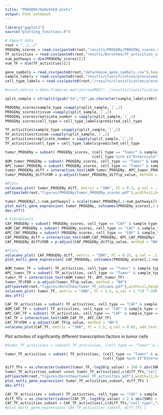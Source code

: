 ```yaml
---
title: "PROGENY/DoRothEA plots"
output: html_notebook
---
```

```r
library("ggplot2")
source("plotting_functions.R")
```
```r
# Import data
root = "../../"
PROGENy_scores = read.csv(paste0(root,"results/PROGENy/PROGENy_scores.csv"), row.names = 1)
TF_activities = read.csv(paste0(root,"results/Dorothea/TF_activities_confidence_A.csv"),row.names=1)
num_pathways = dim(PROGENy_scores)[2] 
num_TF = dim(TF_activities)[2]

gene_symbols = read.csv(paste0(root,"data/mouse_gene_symbols.csv"),header=FALSE)
sample_labels = read.csv(paste0(root,"results/classification/processed/sample_labels.csv"), row.names = 1, header=TRUE)
cell_type_labels = read.csv(paste0(root,"/results/classification/processed/predicted_cell_types.csv"),row.names = 1,header=TRUE)

#count_matrix = data.frame(as.matrix(readRDS("../results/classification/processed/processed_counts.RDS") ) )
```
```r
split_sample = strsplit(gsub("S4","S2",as.character(sample_labels$X0)),"_")

PROGENy_scores$sample_type =sapply(split_sample,`[`,1)
PROGENy_scores$tissue =sapply(split_sample,`[`,2)
PROGENy_scores$replicate_number = sapply(split_sample,`[`,3)
PROGENy_scores$cell_type = cell_type_labels$predicted_cell_type

TF_activities$sample_type =sapply(split_sample,`[`,1)
TF_activities$tissue =sapply(split_sample,`[`,2)
TF_activities$replicate_number = sapply(split_sample,`[`,3)
TF_activities$cell_type = cell_type_labels$predicted_cell_type
```

```r
tumor_PROGENy = subset( PROGENy_scores, (cell_type == "Tumor" & sample_type != "WT"  & tissue == "tumor") | 
                                        (cell_type %in% c("Enterocyte","Goblet","Stem") & sample_type == "WT"  & tissue == "normal") )
AOM_tumor_PROGENy = subset( PROGENy_scores, cell_type == "Tumor" & sample_type == "AOM"  & tissue == "tumor")
APC_tumor_PROGENy = subset( PROGENy_scores, cell_type == "Tumor" & sample_type == "APC"  & tissue == "tumor")
tumor_PROGENy_diff = interaction_test(AOM_tumor_PROGENy, APC_tumor_PROGENy)
tumor_PROGENy_diff$FDR = p.adjust(tumor_PROGENy_diff$p_value, method = "BH")

#Plots
volacano_plot( tumor_PROGENy_diff, metric = "SNR", FC = 0.2, q_val = .1 )
pdf(paste0(root,"figures/PROGENy/tumor_PROGENy_scores.pdf"),width=11,height=3.5,paper='special',useDingbats = FALSE) # open pdf 

tumor_PROGENy[,1:num_pathways] = scale(tumor_PROGENy[,1:num_pathways])
plot_multi_gene_expression( tumor_PROGENy, colnames(PROGENy_scores[,1:num_pathways]), jitter = 0 )
dev.off()

# Fibroblasts
CAF_PROGENy = subset( PROGENy_scores, cell_type == "CAF" & sample_type != "WT"  & tissue == "tumor")
AOM_CAF_PROGENy = subset( PROGENy_scores, cell_type == "CAF" & sample_type == "AOM"  & tissue == "tumor")
APC_CAF_PROGENy = subset( PROGENy_scores, cell_type == "CAF" & sample_type == "APC"  & tissue == "tumor")
CAF_PROGENy_diff = interaction_test(AOM_CAF_PROGENy, APC_CAF_PROGENy)
CAF_PROGENy_diff$FDR = p.adjust(CAF_PROGENy_diff$p_value, method = "BH")

#Plots
volacano_plot( CAF_PROGENy_diff, metric = "SNR", FC = 0.25, q_val = .1 )
plot_multi_gene_expression( CAF_PROGENy, colnames(PROGENy_scores[,1:num_pathways]) )
```
```r
AOM_tumor_TF = subset( TF_activities, cell_type == "Tumor" & sample_type == "AOM"  & tissue == "tumor")
APC_tumor_TF = subset( TF_activities, cell_type == "Tumor" & sample_type == "APC"  & tissue == "tumor")
tumor_TF = interaction_test(AOM_tumor_TF, APC_tumor_TF)
tumor_TF$FDR = p.adjust(tumor_TF$p_value, method = "BH")  
pdf(paste0(root,"figures/Dorothea/tumor_TF_volcano.pdf"),width=11,height=3.5,paper='special',useDingbats = FALSE) # open pdf 
volacano_plot( tumor_TF, metric = "SNR", FC = 1.5, q_val = 1 *10 ^-200, add_text = FALSE )
dev.off()

CAF_TF_activities = subset( TF_activities, cell_type == "CAF" & sample_type != "WT"  & tissue == "tumor")
AOM_CAF_TF = subset( TF_activities, cell_type == "CAF" & sample_type == "AOM"  & tissue == "tumor")
APC_CAF_TF = subset( TF_activities, cell_type == "CAF" & sample_type == "APC"  & tissue == "tumor")
CAF_TF = interaction_test(AOM_CAF_TF, APC_CAF_TF)
CAF_TF$FDR = p.adjust(CAF_TF$p_value, method = "BH")  
volacano_plot(CAF_TF, metric = "SNR", FC = 1.5, q_val = 0.05, add_text = FALSE)
```
Plot activites of signficantly different transcription factors in tumor cells
```r
#tumor_TF_activities = subset( TF_activities, (cell_type == "Tumor" & sample_type != "WT"  & tissue == "tumor")  )

tumor_TF_activities = subset( TF_activities, (cell_type == "Tumor" & sample_type != "WT"  & tissue == "tumor") | 
                                             (cell_type %in% c("Enterocyte","Goblet","Stem") & sample_type == "WT"  & tissue == "normal") )

diff_TFs = as.character(subset(tumor_TF,-log10(p_value) > 200 & abs(SNR) > 1.5)$name)
tumor_TF_activities_subset =zvvv tumor_TF_activities[,c(diff_TFs,"cell_type","sample_type","tissue")]
pdf(paste0(root,"figures/Dorothea/tumor_TF_activities.pdf"),width=11,height=3.5,paper='special',useDingbats = FALSE) # open pdf 
plot_multi_gene_expression( tumor_TF_activities_subset, diff_TFs )
dev.off()

CAF_TF_activities = subset( TF_activities, cell_type == "CAF" & sample_type != "WT"  & tissue == "tumor")
diff_TFs = as.character(subset(CAF_TF,-log10(p_value) > 2 & abs(SNR) > 0.3)$name)
CAF_TF_activities_subset = CAF_TF_activities[,c(diff_TFs,"cell_type","sample_type","tissue")]
#plot_multi_gene_expression( CAF_TF_activities_subset, diff_TFs )
```
